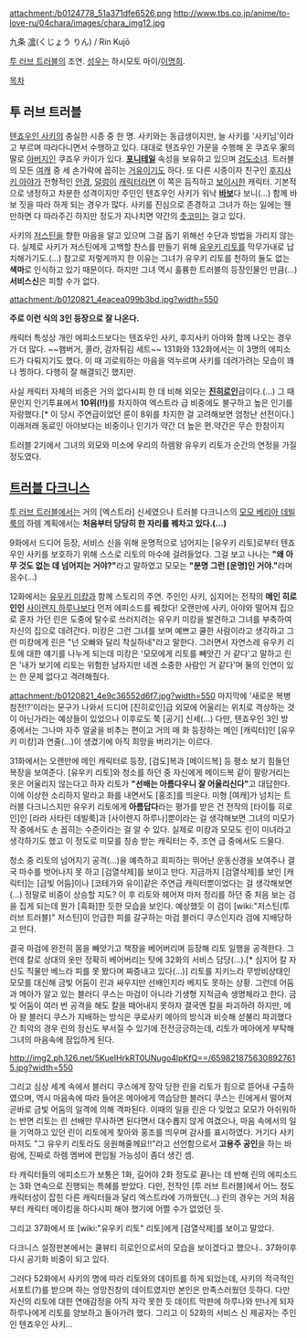 attachment:/b0124778_51a371dfe6526.png
http://www.tbs.co.jp/anime/to-love-ru/04chara/images/chara_img12.jpg

九条 [[凛]](くじょう りん) / Rin Kujō

[[투 러브 트러블]]의 조연. [[성우]]는 하시모토 마이/[[이명희]].

[[목차]]

== 투 러브 트러블 ==
[[텐죠우인 사키]]의 충실한 시종 중 한 명. 사키와는 동급생이지만, 늘 사키를 '사키님'이라고 부르며 따라다니면서 수행하고 있다. 대대로 텐죠우인 가문을 수행해 온 쿠죠우 家의 딸로 [[아버지]]인 쿠죠우 카이가 있다. '''[[포니테일]]''' 속성을 보유하고 있으며 [[검도]][[소녀]]. 트러블의 모든 [[여캐]] 중 세 손가락에 꼽히는 [[거유]]이기도 하다. 또 다른 시종이자 친구인 [[후지사키 아야]]가 전형적인 [[안경]], [[덜렁이]] [[캐릭터]]라면 이 쪽은 듬직하고 [[보이시]]한 캐릭터. 기본적으로 냉정하고 차분한 성격이지만 주인인 텐죠우인 사키가 워낙 '''[[바보]]'''다 보니(…) 함께 바보 짓을 따라 하게 되는 경우가 많다. 사키를 진심으로 존경하고 그녀가 하는 일에는 웬만하면 다 따라주긴 하지만 정도가 지나치면 약간의 [[츳코미]]는 걸고 있다.

사키의 [[저스틴]]을 향한 마음을 알고 있으며 그걸 돕기 위해선 수단과 방법을 가리지 않는다. 실제로 사키가 저스틴에게 고백할 찬스를 만들기 위해 [[유우키 리토]]를 막무가내로 납치해가기도.(…) 참고로 저렇게까지 한 이유는 그녀가 유우키 리토를 천하의 둘도 없는 '''색마'''로 인식하고 있기 때문이다. 하지만 그녀 역시 훌륭한 트러블의 등장인물인 만큼(…) '''서비스신'''은 피할 수가 없다.

attachment:/b0120821_4eacea099b3bd.jpg?width=550

'''주로 이런 식의 3인 등장으로 잘 나온다.'''

캐릭터 특성상 개인 에피소드보다는 텐죠우인 사키, 후지사키 아야와 함께 나오는 경우가 더 많다. ~~햄버거, 콜라, 감자튀김 세트~~ 131화와 132화에서는 이 3명의 에피소드가 다뤄지기도 했다. 이 때 괴로워하는 마음을 억누르며 사키를 데려가려는 모습이 꽤나 찡하다. 다행히 잘 해결되긴 했지만.

사실 캐릭터 자체의 비중은 거의 없다시피 한 데 비해 외모는 '''[[진히로인]]'''급이다.(…) 그 때문인지 인기투표에서 '''10위(!!)'''를 차지하여 엑스트라 급 비중에도 불구하고 높은 인기를 자랑했다.[* 이 당시 주연급이었던 룬이 8위를 차지한 걸 고려해보면 엄청난 선전이다.] 이래저래 동료인 아야보다는 비중이나 인기가 약간 더 높은 편.약간은 무슨 한참이지

트러블 2기에서 그녀의 외모와 미소에 우리의 하렘왕 유우키 리토가 순간의 연정을 가질 정도였다.

== [[트러블 다크니스]] ==

[[투 러브 트러블]]에서는 거의 [엑스트라] 신세였으나 트러블 다크니스의 [[모모 베리아 데빌룩]]의 하렘 계획에서는 '''처음부터 당당히 한 자리를 꿰차고 있다.(…)''' 

9화에서 드디어 등장, 서비스 신을 위해 운명적으로 넘어지는 [유우키 리토]로부터 텐죠우인 사키를 보호하기 위해 스스로 리토의 마수에 걸려들었다. 그걸 보고 나나는 '''"왜 아무 것도 없는 데 넘어지는 거야?"'''라고 말하였고 모모는 '''"분명 그런 [운명]인 거야."'''라며 응수(…)

12화에서는 [[유우키 미캉]]과 함께 스토리의 주연. 주인인 사키, 심지어는 전작의 '''메인 히로인인''' [[사이렌지 하루나]]보다 먼저 에피소드를 꿰찼다! 오랜만에 사키, 아야와 떨어져 집으로 혼자 가던 린은 도중에 탈수로 쓰러지려는 유우키 미캉을 발견하고 그녀를 부축하여 자신의 집으로 데려간다. 미캉은 그런 그녀를 보며 예쁘고 쿨한 사람이라고 생각하고 그런 미캉에게 린은 "넌 오빠와 달리 착실하네"라고 말한다. 그러면서 자연스레 유우키 리토에 대한 얘기를 나누게 되는데 미캉은 '모모에게 리토를 빼앗긴 거 같다'고 말하고 린은 '내가 보기에 리토는 위험한 남자지만 네겐 소중한 사람인 거 같다'며 둘의 인연이 있는 한 문제 없다고 격려해줬다. 

attachment:/b0120821_4e9c36552d6f7.jpg?width=550
마지막에 '새로운 복병 참전!?'이라는 문구가 나와서 드디어 [진히로인]급 외모에 어울리는 위치로 격상하는 것이 아닌가라는 예상들이 있었으나 이후로도 쭉 [공기] 신세(…) 다만, 텐죠우인 3인 방 중에서는 그나마 자주 얼굴을 비추는 편이고 거의 매 화 등장하는 메인 [캐릭터]인 [유우키 미캉]과 연줄(…)이 생겼기에 아직 희망을 버리기는 이르다.

31화에서는 오랜만에 메인 캐릭터로 등장, [검도]복과 [메이드복] 등 평소 보기 힘들던 복장을 보여준다. [유우키 리토]와 청소를 하던 중 자신에게 메이드복 같이 팔랑거리는 옷은 어울리지 않는다고 하자 리토가 '''"선배는 아름다우니 잘 어울리신다"'''고 대답한다. 이에 이상한 소리하지 말라고 화를 내면서도 [홍조]를 띄운다. 미형 [여캐]가 넘치는 트러블 다크니스지만 유우키 리토에게 '''아름답다'''라는 평가를 받은 건 전작의 [타이틀 히로인]인 [라라 사타린 데빌룩]과 [사이렌지 하루나]뿐이라는 걸 생각해보면 그녀의 미모가 작 중에서도 손 꼽히는 수준이라는 걸 알 수 있다. 실제로 미캉과 모모도 린이 미녀라고 생각하기도 했고 이 정도로 미모를 칭송 받는 캐릭터는 주, 조연 급 중에서도 드물다. 

청소 중 리토의 넘어지기 공격(…)을 예측하고 회피하는 뛰어난 운동신경을 보여주나 결국 마수를 벗어나지 못 하고 [검열삭제]를 보이고 만다. 지금까지 [검열삭제]를 보인 [캐릭터]는 [금빛 어둠]이나 [코테가와 유이]같은 주연급 캐릭터뿐이었다는 걸 생각해보면(…) 정말로 비중이 상승할 지도? 이 후 리토와 헤어져 마저 정리를 하던 중 처음 보는 검을 집게 되는데 뭔가 [흑화]한 듯한 모습을 보인다. 예상했듯 이 검이 [wiki:"저스틴(투 러브 트러블)" 저스틴]이 언급한 피를 갈구하는 마검 블러디 쿠스인지라 검에 지배당하고 만다.

결국 마검에 완전히 몸을 빼앗기고 책장을 베어버리며 등장해 리토 일행을 공격한다. 그런데 칼로 상대의 옷만 정확히 베어버리는 탓에 32화의 서비스 담당(...).[* 심지어 칼 자신도 직물만 베느라 피를 못 봤다며 짜증내고 있다(…)] 리토를 지키느라 무방비상태인 모모를 대신해 금빛 어둠이 린과 싸우지만 선배인지라 베지도 못하는 상황. 그런데 어둠과 메아가 알고 있는 블러디 쿠스는 마검이 아니라 기생형 지적금속 생명체라고 한다. 금빛 어둠이 여러 번 공격을 해도 칼을 떼어내지 못하자 결국엔 칼을 파괴하려 하지만, 메아 왈 블러디 쿠스가 지배하는 방식은 쿠로사키 메아의 방식과 비슷해 섣불리 파괴했다간 최악의 경우 린의 정신도 부서질 수 있기에 전전긍긍하는데, 리토가 메아에게 부탁해 그녀의 마음속에 잠입하게 된다. 

http://img2.ph.126.net/5KueIHrkRT0UNugo4lpKfQ==/6598218756308927615.jpg?width=550

그리고 심상 세계 속에서 블러디 쿠스에게 장악 당한 린을 리토가 힘으로 뜯어내 구출하였으며, 역시 마음속에 따라 들어온 메아에게 역습당한 블러디 쿠스는 린에게서 떨어져 곧바로 금빛 어둠의 일격에 의해 격파된다. 이때의 일을 린은 다 잊었고 모모가 아쉬워하는 반면 리토는 린 선배만 무사하면 된다면서 대수롭지 않게 여겼으나, 마음 속에서의 일을 기억하고 있던 린이 리토에게 찾아와 홍조를 띄우며 감사를 표시하였다. 거기다 사키마저도 "그 유우키 리토라도 응원해줄께요!!"라고 선언함으로서 '''고용주 공인'''을 하는 바람에, 진짜로 하렘 멤버에 편입될 가능성이 좀더 생긴 셈.

타 캐릭터들의 에피소드가 보통은 1화, 길어야 2화 정도로 끝나는 데 반해 린의 에피소드는 3화 연속으로 진행되는 특혜를 받았다. 다만, 전작인 [투 러브 트러블]에서 어느 정도 캐릭터성이 잡힌 다른 캐릭터들과 달리 엑스트라에 가까웠던(…) 린의 경우는 거의 처음부터 캐릭터 메이킹을 하다시피 해야 했기에 어쩔 수가 없었던 듯.

그리고 37화에서 또 [wiki:"유우키 리토" 리토]에게 [검열삭제]를 보이고 말았다.

다크니스 설정판본에서는 쿨뷰티 히로인으로서의 모습을 보이겠다고 했으나.. 37화이후 다시 공기화 비중이 되고 있다.

그러다 52화에서 사키의 명에 따라 리토와의 데이트를 하게 되었는데, 사키의 적극적인 서포트(?)를 받으며 하는 엉망진창의 데이트였지만 본인은 만족스러웠던 듯하다. 다만 자신의 리토에 대한 연애감정을 아직 자각 못한 듯 데이트 막판에 하루나와 만나게 되자 하루나에게 리토를 양보하고 돌아가려 했다. 그리고 이 52화의 서비스 신 제공자는 주인인 텐죠우인 사키...
